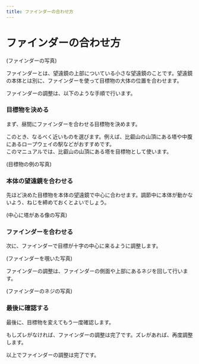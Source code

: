 ```yaml
---
title: ファインダーの合わせ方
---
```



# ファインダーの合わせ方

(ファインダーの写真)

ファインダーとは、望遠鏡の上部についている小さな望遠鏡のことです。望遠鏡の本体とは別に、ファインダーを使って目標物の大体の位置を合わせます。

ファインダーの調整は、以下のような手順で行います。

<Steps>

### 目標物を決める

まず、昼間にファインダーを合わせる目標物を決めます。

このとき、なるべく近いものを選びます。例えば、比叡山の山頂にある塔や中腹にあるロープウェイの駅などがおすすめです。<br />
このマニュアルでは、比叡山の山頂にある塔を目標物として使います。

(目標物の例の写真)

### 本体の望遠鏡を合わせる

先ほど決めた目標物を本体の望遠鏡で中心に合わせます。調節中に本体が動かないよう、ねじを締めておくとよいでしょう。

(中心に塔がある像の写真)

### ファインダーを合わせる

次に、ファインダーで目標が十字の中心に来るように調整します。

(ファインダーを覗いた写真)

ファインダーの調整は、ファインダーの側面や上部にあるネジを回して行います。

(ファインダーのネジの写真)

### 最後に確認する

最後に、目標物を変えてもう一度確認します。

もしズレがなければ、ファインダーの調整は完了です。ズレがあれば、再度調整します。

</Steps>

以上でファインダーの調整は完了です。
